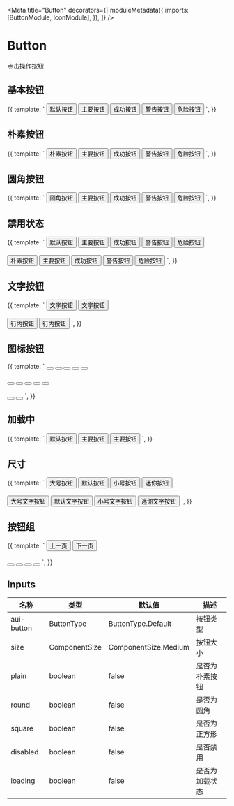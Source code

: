 

<Meta
  title="Button"
  decorators={[
    moduleMetadata({
      imports: [ButtonModule, IconModule],
    }),
  ]}
/>

# Button

点击操作按钮

## 基本按钮

<Canvas>
  <Story name="Basic" height="70px">
    {{
      template: `
        <button aui-button>默认按钮</button>
        <button aui-button="primary">主要按钮</button>
        <button aui-button="success">成功按钮</button>
        <button aui-button="warning">警告按钮</button>
        <button aui-button="danger">危险按钮</button>
      `,
    }}
  </Story>
</Canvas>

## 朴素按钮

<Canvas>
  <Story name="Plain" height="70px">
    {{
      template: `
        <button aui-button [plain]="true">朴素按钮</button>
        <button aui-button="primary" [plain]="true">主要按钮</button>
        <button aui-button="success" [plain]="true">成功按钮</button>
        <button aui-button="warning" [plain]="true">警告按钮</button>
        <button aui-button="danger" [plain]="true">危险按钮</button>
      `,
    }}
  </Story>
</Canvas>

## 圆角按钮

<Canvas>
  <Story name="Round" height="70px">
    {{
      template: `
        <button aui-button [round]="true">圆角按钮</button>
        <button aui-button="primary" [round]="true">主要按钮</button>
        <button aui-button="success" [round]="true">成功按钮</button>
        <button aui-button="warning" [round]="true">警告按钮</button>
        <button aui-button="danger" [round]="true">危险按钮</button>
      `,
    }}
  </Story>
</Canvas>

## 禁用状态

<Canvas>
  <Story name="Disabled" height="110px">
    {{
      template: `
        <button aui-button [disabled]="true">默认按钮</button>
        <button aui-button="primary" [disabled]="true">主要按钮</button>
        <button aui-button="success" [disabled]="true">成功按钮</button>
        <button aui-button="warning" [disabled]="true">警告按钮</button>
        <button aui-button="danger" [disabled]="true">危险按钮</button>
        <br /><br />
        <button aui-button [plain]="true" [disabled]="true">朴素按钮</button>
        <button aui-button="primary" [plain]="true" [disabled]="true">主要按钮</button>
        <button aui-button="success" [plain]="true" [disabled]="true">成功按钮</button>
        <button aui-button="warning" [plain]="true" [disabled]="true">警告按钮</button>
        <button aui-button="danger" [plain]="true" [disabled]="true">危险按钮</button>
      `,
    }}
  </Story>
</Canvas>

## 文字按钮

<Canvas>
  <Story name="Text" height="110px">
    {{
      template: `
        <button aui-button="text">文字按钮</button>
        <button aui-button="text" [disabled]="true">文字按钮</button>
        <br />
        <br />
        <button aui-button="inline">行内按钮</button>
        <button aui-button="inline" [disabled]="true">行内按钮</button>
      `,
    }}
  </Story>
</Canvas>

## 图标按钮

<Canvas>
  <Story name="Icon" height="180px">
    {{
      template: `
        <button aui-button [square]="true"><aui-icon icon="search_s"></aui-icon></button>
        <button aui-button="primary" [square]="true"><aui-icon icon="search_s"></aui-icon></button>
        <button aui-button="success" [square]="true"><aui-icon icon="search_s"></aui-icon></button>
        <button aui-button="warning" [square]="true"><aui-icon icon="search_s"></aui-icon></button>
        <button aui-button="danger" [square]="true"><aui-icon icon="search_s"></aui-icon></button>
        <br />
        <br />
        <button aui-button [square]="true" [round]="true" [plain]="true"><aui-icon icon="search_s"></aui-icon></button>
        <button aui-button="primary" [square]="true" [round]="true" [plain]="true"><aui-icon icon="search_s"></aui-icon></button>
        <button aui-button="success" [square]="true" [round]="true" [plain]="true"><aui-icon icon="search_s"></aui-icon></button>
        <button aui-button="warning" [square]="true" [round]="true" [plain]="true"><aui-icon icon="search_s"></aui-icon></button>
        <button aui-button="danger" [square]="true" [round]="true" [plain]="true"><aui-icon icon="search_s"></aui-icon></button>
        <br />
        <br />
        <button aui-button="text" [square]="true" [plain]="true"><aui-icon icon="search_s"></aui-icon></button>
        <button aui-button="text" [square]="true"><aui-icon icon="search_s"></aui-icon></button>
      `,
    }}
  </Story>
</Canvas>

## 加载中

<Canvas>
  <Story name="Loading" height="70px">
    {{
      template: `
        <button aui-button [disabled]="true" [loading]="true">默认按钮</button>
        <button aui-button="primary" [disabled]="true" [loading]="true">主要按钮</button>
        <button aui-button="primary" [plain]="true" [disabled]="true" [loading]="true">主要按钮</button>
      `,
    }}
  </Story>
</Canvas>

## 尺寸

<Canvas>
  <Story name="Size" height="110px">
    {{
      template: `
        <button aui-button size="large">大号按钮</button>
        <button aui-button size="medium">默认按钮</button>
        <button aui-button size="small">小号按钮</button>
        <button aui-button size="mini">迷你按钮</button>
        <br />
        <br />
        <button aui-button="text" size="large">大号文字按钮</button>
        <button aui-button="text" size="medium">默认文字按钮</button>
        <button aui-button="text" size="small">小号文字按钮</button>
        <button aui-button="text" size="mini">迷你文字按钮</button>
      `,
    }}
  </Story>
</Canvas>

## 按钮组

<Canvas>
  <Story name="Button Group" height="110px">
    {{
      template: `
        <aui-button-group>
          <button aui-button="primary">
            <aui-icon icon="angle_left"></aui-icon>
            <span>上一页</span>
          </button>
          <button aui-button="primary">
            <span>下一页</span>
            <aui-icon icon="angle_right"></aui-icon>
          </button>
        </aui-button-group>
        <br />
        <br />
        <aui-button-group>
          <button aui-button="primary" [plain]="true" [square]="true">
            <aui-icon icon="angle_double_left"></aui-icon>
          </button>
          <button aui-button="primary" [plain]="true" [square]="true">
            <aui-icon icon="angle_left"></aui-icon>
          </button>
          <button aui-button="primary" [plain]="true" [square]="true">
            <aui-icon icon="angle_right"></aui-icon>
          </button>
          <button aui-button="primary" [plain]="true" [square]="true">
            <aui-icon icon="angle_double_right"></aui-icon>
          </button>
        </aui-button-group>
      `,
    }}
  </Story>
</Canvas>

## Inputs

| 名称       | 类型          | 默认值               | 描述           |
| ---------- | ------------- | -------------------- | -------------- |
| aui-button | ButtonType    | ButtonType.Default   | 按钮类型       |
| size       | ComponentSize | ComponentSize.Medium | 按钮大小       |
| plain      | boolean       | false                | 是否为朴素按钮 |
| round      | boolean       | false                | 是否为圆角     |
| square     | boolean       | false                | 是否为正方形   |
| disabled   | boolean       | false                | 是否禁用       |
| loading    | boolean       | false                | 是否为加载状态 |
